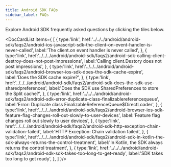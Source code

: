 ```yaml
---
title: Android SDK FAQs
sidebar_label: FAQs
---
```



Explore Android SDK frequently asked questions by clicking the tiles below.

<DocCardList items={
  [
    { 
      type:'link', href:'../../../android/android-sdk/faqs2/android-ios-javascript-sdk-the-client-on-event-handler-is-never-called',
      label:'The client.on event handler is never called', 
    },
    { 
      type:'link', 
      href:'../../../android/android-sdk/faqs2/android-sdk-calling-client-destroy-does-not-post-impressions', 
      label:'Calling client.Destory does not post impressions', 
    },
    { 
      type:'link', 
      href:'../../../android/android-sdk/faqs2/android-browser-ios-sdk-does-the-sdk-cache-expire', 
      label:'Does the SDK cache expire?', 
    },
    { 
      type:'link', 
      href:'../../../android/android-sdk/faqs2/android-sdk-does-the-sdk-use-sharedpreferences', 
      label:'Does the SDK use SharedPreferences to store the Split cache?', 
    },
    { 
      type:'link', 
      href:'../../../android/android-sdk/faqs2/android-sdk-error-duplicate-class-finalizablereferencequeue', 
      label:'Error: Duplicate class FinalizableReferenceQueue$DirectLoader', 
    },
    { 
      type:'link', 
      href:'../../../android/android-sdk/faqs2/android-browser-ios-sdk-feature-flag-changes-roll-out-slowly-to-user-devices', 
      label:'Feature flag changes roll out slowly to user devices', 
    },
    { 
      type:'link', 
      href:'../../../android/android-sdk/faqs2/android-sdk-http-exception-chain-validation-failed', 
      label:'HTTP Exception: Chain validation failed', 
    },
    { 
      type:'link', 
      href:'../../../android/android-sdk/faqs2/android-sdk-in-kotlin-the-sdk-always-returns-the-control-treatment', 
      label:'In Kotlin, the SDK always returns the control treatment', 
    },
    { 
      type:'link', 
      href:'../../../android/android-sdk/faqs2/android-sdk-sdk-takes-too-long-to-get-ready', 
      label:'SDK takes too long to get ready', 
    },
  ]
}/>